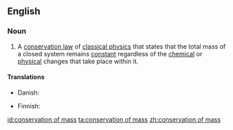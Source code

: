 {{also|conservation-of-mass}}
==English==

===Noun===
{{wikipedia}}
{{en-noun|head=[[conservation]] of [[mass]]|-}}

# {{lb|en|physics|chemistry}} A [[conservation law]] of [[classical physics]] that states that the total mass of a closed system remains [[constant]] regardless of the [[chemical]] or [[physical]] changes that take place within it.

====Translations====
{{trans-top|conservation law}}
* Danish: {{t|da|massebevarelse|c}}
{{trans-mid}}
* Finnish: {{t|fi|aineen häviämättömyys}}
{{trans-bottom}}

[[id:conservation of mass]]
[[ta:conservation of mass]]
[[zh:conservation of mass]]